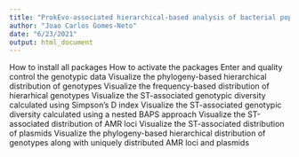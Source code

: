 ```yaml
---
title: "ProkEvo-associated hierarchical-based analysis of bacterial populations using R"
author: "Joao Carlos Gomes-Neto"
date: "6/23/2021"
output: html_document
---
```


How to install all packages
How to activate the packages
Enter and quality control the genotypic data
Visualize the phylogeny-based hierarchical distribution of genotypes
Visualize the frequency-based distribution of hierarhical genotypes
Visualize the ST-associated genotypic diversity calculated using Simpson's D index
Visualize the ST-associated genotypic diversity calculated using a nested BAPS approach
Visualize the ST-associated distribution of AMR loci
Visualize the ST-associated distribution of plasmids
Visualize the phylogeny-based hierarchical distribution of genotypes along with uniquely distributed AMR loci and plasmids

